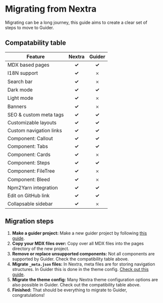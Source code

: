 # Migrating from Nextra

Migrating can be a long journey, this guide aims to create a clear set of steps to move to Guider.


## Compatability table

| Feature | Nextra | Guider |
|---|:---:|:---:|
| MDX based pages | **✓** | **✓** |
| I18N support | **✓** | 𐄂 |
| Search bar | **✓** | 𐄂 |
| Dark mode | **✓** | **✓** |
| Light mode | **✓** | 𐄂 |
| Banners | **✓** | 𐄂 |
| SEO & custom meta tags | **✓** | **✓** |
| Customizable layouts | **✓** | **✓** |
| Custom navigation links | **✓** | **✓** |
| Component: Callout | **✓** | **✓** |
| Component: Tabs | **✓** | **✓** |
| Component: Cards | **✓** | 𐄂 |
| Component: Steps | **✓** | **✓** |
| Component: FileTree | **✓** | 𐄂 |
| Component: Bleed | **✓** | 𐄂 |
| Npm2Yarn integration | **✓** | **✓** |
| Edit on GitHub link | **✓** | **✓** |
| Collapsable sidebar | **✓** | 𐄂 |


## Migration steps

1. **Make a guider project:** Make a new guider project by following [this guide](../installation.mdx).
2. **Copy your MDX files over:** Copy over all MDX files into the pages directory of the new project.
3. **Remove or replace unsupported components:** Not all components are supported by Guider. Check the compatibility table above.
4. **Migrate `_meta.json` files:** In Nextra, meta files are for storing navigation structures. In Guider this is done in the theme config. [Check out this guide](../../config/navigation.mdx).
5. **Migrate the theme config:** Many Nextra theme configuration options are also possible in Guider. Check out the compatibility table above.
6. **Finished:** That should be everything to migrate to Guider, congratulations!
